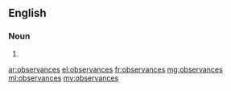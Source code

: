 ==English==

===Noun===
{{head|en}}

# {{plural of|observance}}

[[ar:observances]]
[[el:observances]]
[[fr:observances]]
[[mg:observances]]
[[ml:observances]]
[[my:observances]]